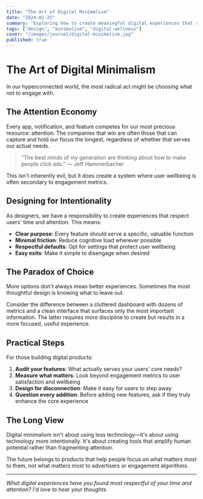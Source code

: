 ```yaml
---
title: "The Art of Digital Minimalism"
date: "2024-01-25"
summary: "Exploring how to create meaningful digital experiences that respect our attention and time."
tags: ["design", "minimalism", "digital-wellness"]
cover: "/images/journal/digital-minimalism.jpg"
published: true
---
```


# The Art of Digital Minimalism

In our hyperconnected world, the most radical act might be choosing what not to engage with.

## The Attention Economy

Every app, notification, and feature competes for our most precious resource: attention. The companies that win are often those that can capture and hold our focus the longest, regardless of whether that serves our actual needs.

> "The best minds of my generation are thinking about how to make people click ads." — Jeff Hammerbacher

This isn't inherently evil, but it does create a system where user wellbeing is often secondary to engagement metrics.

## Designing for Intentionality

As designers, we have a responsibility to create experiences that respect users' time and attention. This means:

- **Clear purpose**: Every feature should serve a specific, valuable function
- **Minimal friction**: Reduce cognitive load wherever possible
- **Respectful defaults**: Opt for settings that protect user wellbeing
- **Easy exits**: Make it simple to disengage when desired

## The Paradox of Choice

More options don't always mean better experiences. Sometimes the most thoughtful design is knowing what to leave out.

Consider the difference between a cluttered dashboard with dozens of metrics and a clean interface that surfaces only the most important information. The latter requires more discipline to create but results in a more focused, useful experience.

## Practical Steps

For those building digital products:

1. **Audit your features**: What actually serves your users' core needs?
2. **Measure what matters**: Look beyond engagement metrics to user satisfaction and wellbeing
3. **Design for disconnection**: Make it easy for users to step away
4. **Question every addition**: Before adding new features, ask if they truly enhance the core experience

## The Long View

Digital minimalism isn't about using less technology—it's about using technology more intentionally. It's about creating tools that amplify human potential rather than fragmenting attention.

The future belongs to products that help people focus on what matters most to them, not what matters most to advertisers or engagement algorithms.

---

*What digital experiences have you found most respectful of your time and attention? I'd love to hear your thoughts.*
